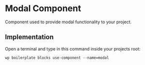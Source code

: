 # Modal Component

Component used to provide modal functionality to your project.

## Implementation

Open a terminal and type in this command inside your projects root:

```shell
wp boilerplate blocks use-component --name=modal
```
